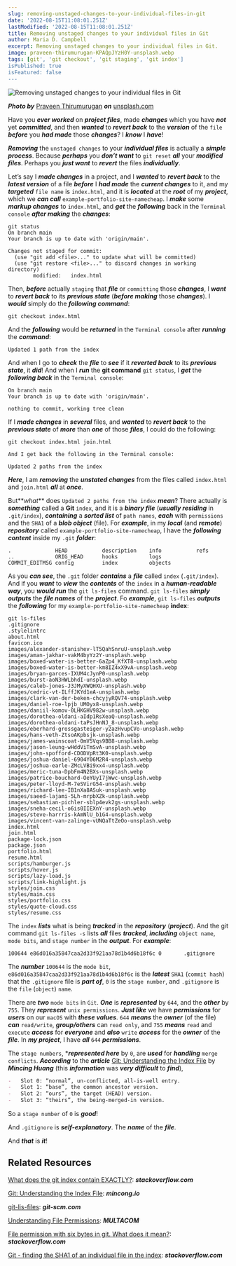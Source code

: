 ```yaml
---
slug: removing-unstaged-changes-to-your-individual-files-in-git
date: '2022-08-15T11:08:01.251Z'
lastModified: '2022-08-15T11:08:01.251Z'
title: Removing unstaged changes to your individual files in Git
author: Maria D. Campbell
excerpt: Removing unstaged changes to your individual files in Git.
image: praveen-thirumurugan-KPAQpJYzH0Y-unsplash.webp
tags: [git', 'git checkout', 'git staging', 'git index']
isPublished: true
isFeatured: false
---
```


![Removing unstaged changes to your individual files in Git](praveen-thirumurugan-KPAQpJYzH0Y-unsplash.webp)

***Photo by*** [Praveen Thirumurugan](https://unsplash.com/@praveentcom) ***on*** [unsplash.com](https://unsplash.com/photos/KPAQpJYzH0Y)

Have you **_ever worked_** on **_project files_**, made **_changes_** which you have **_not_** yet **_committed_**, and then **_wanted_** to **_revert back_** to the **_version_** of the `file` **_before_** you **_had made_** those **_changes_**? I **_know_** I **_have_**!

**_Removing_** the `unstaged changes` to your **_individual files_** is actually a **_simple process_**. Because **_perhaps_** you **_don’t want_** to `git reset` **_all_** your **_modified files_**. Perhaps you **_just want_** to **_revert_** the files **_individually_**.

Let’s say I **_made changes_** in a project, and I **_wanted_** to **_revert
back_** to the **_latest version_** of a file **_before_** I **_had made_** the _**current changes**_ to it, and my _**targeted**_ `file name` is `index.html`, and it is _**located**_ at the _**root**_ of my _**project**_, which we _**can call**_ `example-portfolio-site-namecheap`. I _**make**_ some _**markup changes**_ to `index.html`, and _**get**_ the _**following**_ back in the `Terminal console` _**after making**_ the _**changes**_:

```shell
git status
On branch main
Your branch is up to date with 'origin/main'.

Changes not staged for commit:
  (use "git add <file>..." to update what will be committed)
  (use "git restore <file>..." to discard changes in working directory)
        modified:   index.html
```

Then, **_before_** actually `staging` that **_file_** or `committing` those
**_changes_**, I **_want_** to **_revert back_** to its **_previous state_**
(**_before making_** those **_changes_**). I **_would_** simply do the
**_following command_**:

```shell
git checkout index.html
```

And the **_following_** would be **_returned_** in the `Terminal console` after **_running_** the **_command_**:

```shell
Updated 1 path from the index
```

And when I go to **_check_** the **_file_** to **_see_** if it **_reverted
back_** to its **_previous state_**, it **_did_**! And when I **_run_** the
**git command** `git status`, I **_get_** the **_following back_** in the
`Terminal console`:

```shell
On branch main
Your branch is up to date with 'origin/main'.

nothing to commit, working tree clean
```

If I **_made changes_** in **_several_** files, and **_wanted_** to **_revert back_** to the **_previous state_** of **_more_** than **_one_** of those **_files_**, I could do the following:

```shell
git checkout index.html join.html

And I get back the following in the Terminal console:

Updated 2 paths from the index
```

**_Here_**, I am **_removing_** the **_unstated changes_** from the files called `index.html` and `join.html` **_all_** at **_once_**.

But**_what_** does `Updated 2 paths from the index` **_mean_**? There actually is **_something_** called a **Git** `index`, and it is a **_binary file_** (**_usually residing_** in `.git/index`), **_containing_** a **_sorted list_** of `path names`, **_each_** with `permissions` and the `SHA1` of a **_blob object_** (file). For **_example_**, in my **_local_** (and **_remote_**) **_repository_** called `example-portfolio-site-namecheap`, I have the **_following content_** inside my `.git` **_folder_**:

```shell
.              HEAD           description    info           refs
..             ORIG_HEAD      hooks          logs
COMMIT_EDITMSG config         index          objects
```

As you **_can see_**, the `.git` folder **_contains_** a **_file_** called
`index` (`.git/index`). And if you **_want_** to **_view_** the **_contents_** of the `index` in a **_human-readable way_**, you **_would run_** the `git ls-files` command. `git ls-files` **_simply outputs_** the **_file names_** of the **_project_**. Fo **_example_**, `git ls-files` **_outputs_** the **_following_** for my `example-portfolio-site-namecheap` **index**:

```shell
git ls-files
.gitignore
.stylelintrc
about.html
favicon.ico
images/alexander-stanishev-lT5QahSnruU-unsplash.webp
images/aman-jakhar-vakM4byYz2Y-unsplash.webp
images/boxed-water-is-better-6aZp4_KfXT8-unsplash.webp
images/boxed-water-is-better-km8IZ4xX9vA-unsplash.webp
images/bryan-garces-IXUM4cJynP0-unsplash.webp
images/burst-aoN3HWLbhdI-unsplash.webp
images/caleb-jones-J3JMyXWQHXU-unsplash.webp
images/cedric-vt-ILffJKYd1eA-unsplash.webp
images/clark-van-der-beken-chcyjyRQV74-unsplash.webp
images/daniel-roe-lpjb_UMOyx8-unsplash.webp
images/daniil-komov-0LHKGHV982w-unsplash.webp
images/dorothea-oldani-aIdp1RsXeaQ-unsplash.webp
images/dorothea-oldani-taPsJHnNJ_8-unsplash.webp
images/eberhard-grossgasteiger-y2azHvupCVo-unsplash.webp
images/hans-veth-ZtsoAKpbsjk-unsplash.webp
images/james-wainscoat-0mV5Vqs9BB8-unsplash.webp
images/jason-leung-wHddViTmSvA-unsplash.webp
images/john-spofford-CDODVpRt3K0-unsplash.webp
images/joshua-daniel-6904Y06M2R4-unsplash.webp
images/joshua-earle-ZMcLVBi9xx4-unsplash.webp
images/meric-tuna-DpbFm4N2BXs-unsplash.webp
images/patrice-bouchard-OeYUyI7jWwc-unsplash.webp
images/peter-lloyd-M-7eSVirG54-unsplash.webp
images/richard-lee-IB1nXa8ASuk-unsplash.webp
images/saeed-lajami-5Lh-mrpbXZk-unsplash.webp
images/sebastian-pichler-sblp4evk2gs-unsplash.webp
images/sneha-cecil-o6is0IIEXnY-unsplash.webp
images/steve-harrris-kAmNlU_b1G4-unsplash.webp
images/vincent-van-zalinge-vUNQaTtZeOo-unsplash.webp
index.html
join.html
package-lock.json
package.json
portfolio.html
resume.html
scripts/hamburger.js
scripts/hover.js
scripts/lazy-load.js
scripts/link-highlight.js
styles/join.css
styles/main.css
styles/portfolio.css
styles/quote-cloud.css
styles/resume.css
```

The `index` **_lists_** what is being **_tracked_** in the **_repository_**
(**_project_**). And the git command `git ls-files -s` lists **_all_** files
**_tracked_**, **_including_** `object name`, `mode bits`, and `stage number` in the **_output_**. For **_example_**:

```shell
100644 e86d016a35847caa2d33f921aa78d1b4d6b18f6c 0       .gitignore
```

The **_number_** `100644` is the `mode bit`,
`e86d016a35847caa2d33f921aa78d1b4d6b18f6c` is the **_latest_** `SHA1`
(`commit hash`) that the `.gitignore` file is **_part of_**, `0` is the
`stage number`, and `.gitignore` is the `file` (`object`) `name`.

There are **_two_** `mode bits` in `Git`. **_One_** is **_represented_** by
`644`, and the **_other_** by `755`. They **_represent_** `unix permissions`. **_Just like_** we have **_permissions_** for **_users_** on our `macOS` with **_these values_**. `644` **_means_** the **_owner_** (of the file) **_can_** `read/write`, **_group/others_** can `read only`, and `755`  **_means_** `read` and `execute` **_access_** for **_everyone_** and **_also_** `write` **_access_** for the **_owner_** of the **_file_**. In **_my project_**, I have **_all_** `644` **_permissions_**.

The `stage numbers`, \***_represented here_** by `0`, are **_used_** for
**_handling_** `merge conflicts`. **_According_** to the **_article_**
[Git: Understanding the Index File](https://mincong.io/2018/04/28/git-index/) by **_Mincing Huang_** (this **_information_** was **_very difficult_** to **_find_**),

```markdown
-   Slot 0: “normal”, un-conflicted, all-is-well entry.
-   Slot 1: “base”, the common ancestor version.
-   Slot 2: “ours”, the target (HEAD) version.
-   Slot 3: “theirs”, the being-merged-in version.
```

So a `stage number` of `0` is **_good_**!

And `.gitignore` is **_self-explanatory_**. The **_name_** of the **_file_**.

And **_that_** is **_it_**!

## Related Resources

[What does the git index contain EXACTLY?](https://stackoverflow.com/questions/4084921/what-does-the-git-index-contain-exactly): **_stackoverflow.com_**

[Git: Understanding the Index File](https://mincong.io/2018/04/28/git-index/): **_mincong.io_**

[git-lis-files](https://git-scm.com/docs/git-ls-files): **_git-scm.com_**

[Understanding File Permissions](https://www.multacom.com/faq/password_protection/file_permissions.htm): **_MULTACOM_**

[File permission with six bytes in git. What does it mean?](https://unix.stackexchange.com/questions/450480/file-permission-with-six-bytes-in-git-what-does-it-mean): **_stackoverflow.com_**

[Git - finding the SHA1 of an individual file in the index](https://stackoverflow.com/questions/460297/git-finding-the-sha1-of-an-individual-file-in-the-index): **_stackoverflow.com_**

